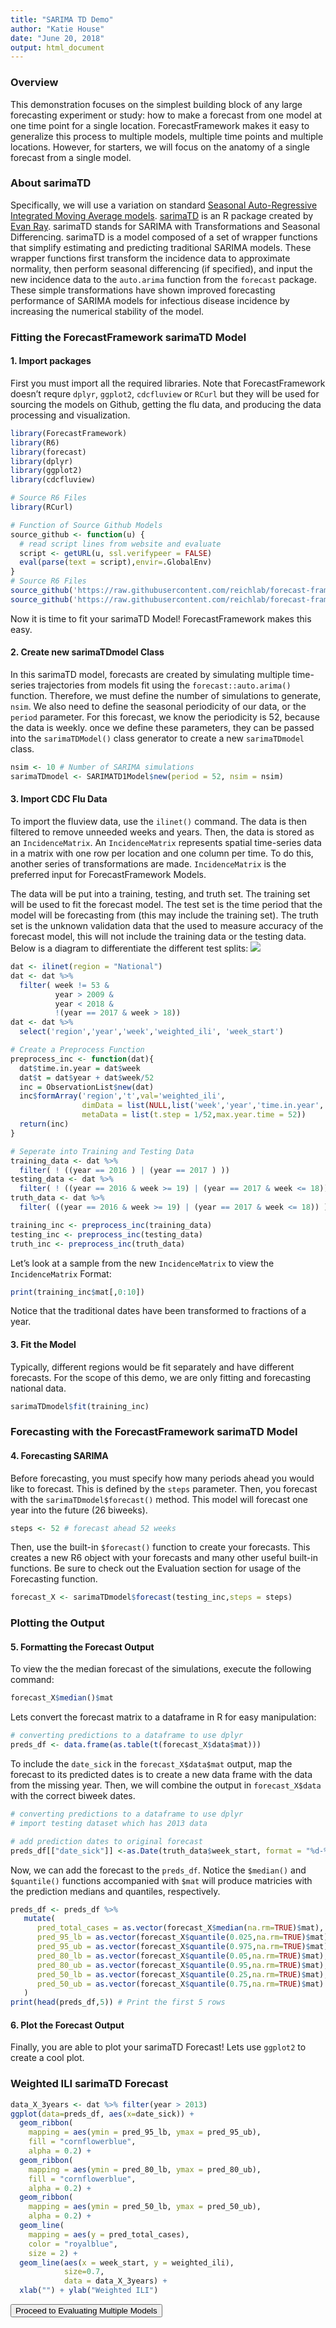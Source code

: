 ```yaml
---
title: "SARIMA TD Demo"
author: "Katie House"
date: "June 20, 2018"
output: html_document
---
```

### Overview
This demonstration focuses on the simplest building block of any large forecasting experiment or study: how to make a forecast from one model at one time point for a single location. ForecastFramework makes it easy to generalize this process to multiple models, multiple time points and multiple locations. However, for starters, we will focus on the anatomy of a single forecast from a single model.

### About sarimaTD
Specifically, we will use a variation on standard [Seasonal Auto-Regressive Integrated Moving Average models](https://otexts.org/fpp2/seasonal-arima.html). [sarimaTD](https://github.com/reichlab/sarimaTD) is an R package created by [Evan Ray](http://www.mtholyoke.edu/~eray/). sarimaTD stands for SARIMA with Transformations and Seasonal Differencing. sarimaTD is a model composed of a set of wrapper functions that simplify estimating and predicting traditional SARIMA models. These wrapper functions first transform the incidence data to approximate normality, then perform seasonal differencing (if specified), and input the new incidence data to the ``auto.arima`` function from the ``forecast`` package. These simple transformations have shown improved forecasting performance of SARIMA models for infectious disease incidence by increasing the numerical stability of the model.

### Fitting the ForecastFramework sarimaTD Model
#### 1. Import packages
First you must import all the required libraries. Note that ForecastFramework doesn't requre `dplyr`, `ggplot2`, `cdcfluview` or `RCurl` but they will be used for sourcing the models on Github, getting the flu data, and producing the data processing and visualization.

```r
library(ForecastFramework)
library(R6)
library(forecast)
library(dplyr)
library(ggplot2)
library(cdcfluview)

# Source R6 Files
library(RCurl)

# Function of Source Github Models
source_github <- function(u) {
  # read script lines from website and evaluate
  script <- getURL(u, ssl.verifypeer = FALSE)
  eval(parse(text = script),envir=.GlobalEnv)
}  
# Source R6 Files
source_github('https://raw.githubusercontent.com/reichlab/forecast-framework-demos/master/models/ContestModel.R')
source_github('https://raw.githubusercontent.com/reichlab/forecast-framework-demos/master/models/SARIMATD1Model.R')
```

Now it is time to fit your sarimaTD Model! ForecastFramework makes this easy. 

#### 2. Create new sarimaTDmodel Class
In this sarimaTD model, forecasts are created by simulating multiple time-series trajectories from models fit using the `forecast::auto.arima()` function. Therefore, we must define the number of simulations to generate, `nsim`. We also need to define the seasonal periodicity of our data, or the `period` parameter. For this forecast, we know the periodicity is 52, because the data is weekly. once we define these parameters, they can be passed into the `sarimaTDModel()` class generator to create a new `sarimaTDmodel` class.

```r
nsim <- 10 # Number of SARIMA simulations 
sarimaTDmodel <- SARIMATD1Model$new(period = 52, nsim = nsim)
```

#### 3. Import CDC Flu Data
To import the fluview data, use the `ilinet()` command. The data is then filtered to remove unneeded weeks and years. Then, the data is stored as an `IncidenceMatrix`. An `IncidenceMatrix` represents spatial time-series data in a matrix with one row per location and one column per time. To do this, another series of transformations are made. `IncidenceMatrix` is the preferred input for ForecastFramework Models.

The data will be put into a training, testing, and truth set. The training set will be used to fit the forecast model. The test set is the time period that the model will be forecasting from (this may include the training set). The truth set is the unknown validation data that the used to measure accuracy of the forecast model, this will not include the training data or the testing data. Below is a diagram to differentiate the different test splits:
<img src="images/data-split.jpg" class="large">

```r

dat <- ilinet(region = "National")
dat <- dat %>% 
  filter( week != 53 &
          year > 2009 & 
          year < 2018 & 
          !(year == 2017 & week > 18))
dat <- dat %>%
  select('region','year','week','weighted_ili', 'week_start')

# Create a Preprocess Function
preprocess_inc <- function(dat){
  dat$time.in.year = dat$week
  dat$t = dat$year + dat$week/52
  inc = ObservationList$new(dat)
  inc$formArray('region','t',val='weighted_ili',
                dimData = list(NULL,list('week','year','time.in.year','t')),
                metaData = list(t.step = 1/52,max.year.time = 52))
  return(inc)
}

# Seperate into Training and Testing Data
training_data <- dat %>% 
  filter( ! ((year == 2016 ) | (year == 2017 ) ))
testing_data <- dat %>% 
  filter( ! ((year == 2016 & week >= 19) | (year == 2017 & week <= 18)) )
truth_data <- dat %>% 
  filter( ((year == 2016 & week >= 19) | (year == 2017 & week <= 18)) )

training_inc <- preprocess_inc(training_data)
testing_inc <- preprocess_inc(testing_data)
truth_inc <- preprocess_inc(truth_data)

```

Let's look at a sample from the new `IncidenceMatrix` to view the `IncidenceMatrix` Format:
```r
print(training_inc$mat[,0:10])

```
Notice that the traditional dates have been transformed to fractions of a year.

#### 3. Fit the Model
Typically, different regions would be fit separately and have different forecasts. For the scope of this demo, we are only fitting and forecasting national data.

```r
sarimaTDmodel$fit(training_inc)
```

### Forecasting with the ForecastFramework sarimaTD Model
#### 4. Forecasting SARIMA
Before forecasting, you must specify how many periods ahead you would like to forecast. This is defined by the `steps` parameter. Then, you forecast with the `sarimaTDmodel$forecast()` method. This model will forecast one year into the future (26 biweeks).

```r
steps <- 52 # forecast ahead 52 weeks
```

Then, use the built-in `$forecast()` function to create your forecasts. This creates a new R6 object with your forecasts and many other useful built-in functions. Be sure to check out the Evaluation section for usage of the Forecasting function.
```r
forecast_X <- sarimaTDmodel$forecast(testing_inc,steps = steps)
```

### Plotting the Output
#### 5. Formatting the Forecast Output
To view the the median forecast of the simulations, execute the following command:
```r
forecast_X$median()$mat
```

Lets convert the forecast matrix to a dataframe in R for easy manipulation: 
```r
# converting predictions to a dataframe to use dplyr
preds_df <- data.frame(as.table(t(forecast_X$data$mat)))
```

To include the `date_sick` in the  `forecast_X$data$mat` output, map the forecast to its predicted dates is to create a new data frame with the data from the missing year. Then, we will combine the output in `forecast_X$data` with the correct biweek dates.
```r
# converting predictions to a dataframe to use dplyr
# import testing dataset which has 2013 data

# add prediction dates to original forecast
preds_df[["date_sick"]] <-as.Date(truth_data$week_start, format = "%d-%m-%Y")
```

Now, we can add the forecast to the `preds_df`. Notice the `$median()` and `$quantile()` functions accompanied with `$mat` will produce matricies with the prediction medians and quantiles, respectively. 
```r
preds_df <- preds_df %>%
   mutate( 
      pred_total_cases = as.vector(forecast_X$median(na.rm=TRUE)$mat),
      pred_95_lb = as.vector(forecast_X$quantile(0.025,na.rm=TRUE)$mat),
      pred_95_ub = as.vector(forecast_X$quantile(0.975,na.rm=TRUE)$mat),
      pred_80_lb = as.vector(forecast_X$quantile(0.05,na.rm=TRUE)$mat),
      pred_80_ub = as.vector(forecast_X$quantile(0.95,na.rm=TRUE)$mat),
      pred_50_lb = as.vector(forecast_X$quantile(0.25,na.rm=TRUE)$mat),
      pred_50_ub = as.vector(forecast_X$quantile(0.75,na.rm=TRUE)$mat)
   )
print(head(preds_df,5)) # Print the first 5 rows
```

#### 6. Plot the Forecast Output
Finally, you are able to plot your sarimaTD Forecast! Lets use `ggplot2` to create a cool plot.

### Weighted ILI sarimaTD Forecast

```r
data_X_3years <- dat %>% filter(year > 2013)
ggplot(data=preds_df, aes(x=date_sick)) +
  geom_ribbon(
    mapping = aes(ymin = pred_95_lb, ymax = pred_95_ub),
    fill = "cornflowerblue",
    alpha = 0.2) +
  geom_ribbon(
    mapping = aes(ymin = pred_80_lb, ymax = pred_80_ub),
    fill = "cornflowerblue",
    alpha = 0.2) +
  geom_ribbon(
    mapping = aes(ymin = pred_50_lb, ymax = pred_50_ub),
    alpha = 0.2) +
  geom_line(
    mapping = aes(y = pred_total_cases),
    color = "royalblue",
    size = 2) +
  geom_line(aes(x = week_start, y = weighted_ili),
            size=0.7,
            data = data_X_3years) +
  xlab("") + ylab("Weighted ILI")
```

<a href="#evaluating-multiple-models"><button type="button" class="btn btn-raised btn-secondary">Proceed to Evaluating Multiple Models</button></a>